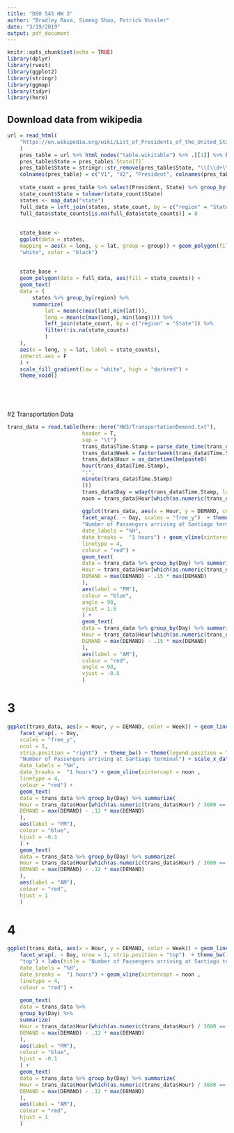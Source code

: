 ```yaml
---
title: "DSO 545 HW 3"
author: "Bradley Rava, Simeng Shao, Patrick Vossler"
date: "3/19/2019"
output: pdf_document
---
```


```r
knitr::opts_chunk$set(echo = TRUE)
library(dplyr)
library(rvest)
library(ggplot2)
library(stringr)
library(ggmap)
library(tidyr)
library(here)
```

## Download data from wikipedia
```r
url = read_html(
    "https://en.wikipedia.org/wiki/List_of_Presidents_of_the_United_States_by_previous_experience"
    )
    pres_table = url %>% html_nodes("table.wikitable") %>% .[[1]] %>% html_table()
    pres_table$State = pres_table$`State[7]`
    pres_table$State = stringr::str_remove(pres_table$State, "\\[\\d+\\](\\[\\d+\\])?")
    colnames(pres_table) = c("V1", "V2", "President", colnames(pres_table)[4:length(colnames(pres_table))])
    
    state_count = pres_table %>% select(President, State) %>% group_by(State) %>% summarize(state_counts = n())
    state_count$State = tolower(state_count$State)
    states <- map_data("state")
    full_data = left_join(states, state_count, by = c("region" = "State"))
    full_data$state_counts[is.na(full_data$state_counts)] = 0
    
    
    state_base <-
    ggplot(data = states,
    mapping = aes(x = long, y = lat, group = group)) + geom_polygon(fill =
    "white", color = "black")
    
    
    state_base +
    geom_polygon(data = full_data, aes(fill = state_counts)) +
    geom_text(
    data = (
        states %>% group_by(region) %>%
        summarize(
            lat = mean(c(max(lat),min(lat))),
            long = mean(c(max(long), min(long)))) %>%
            left_join(state_count, by = c("region" = "State")) %>%
            filter(!is.na(state_counts)
            )
    ),
    aes(x = long, y = lat, label = state_counts),
    inherit.aes = F
    ) +
    scale_fill_gradient(low = "white", high = "darkred") +
    theme_void()
    


 
```

#2 Transportation Data
```r
trans_data = read.table(here::here("HW3/TransportationDemand.txt"),
                        header = T,
                        sep = "\t")
                        trans_data$Time.Stamp = parse_date_time(trans_data$Time.Stamp, "%m/%d/%Y %I:%M %p", tz = "America/Santiago")
                        trans_data$Week = factor(week(trans_data$Time.Stamp))
                        trans_data$Hour = as_datetime(hm(paste0(
                        hour(trans_data$Time.Stamp),
                        ":",
                        minute(trans_data$Time.Stamp)
                        )))
                        trans_data$Day = wday(trans_data$Time.Stamp, label = T)
                        noon = trans_data$Hour[which(as.numeric(trans_data$Hour) / 3600 == 12.00)[1]]
                        
                        ggplot(trans_data, aes(x = Hour, y = DEMAND, color = Week)) + geom_line() + geom_point() +
                        facet_wrap(. ~ Day, scales = "free_y")  + theme_bw() + theme(legend.position = "top") + labs(title =
                        "Number of Passengers arriving at Santiago terminal") + scale_x_datetime(name = "",
                        date_labels = "%H",
                        date_breaks =  "1 hours") + geom_vline(xintercept = noon ,
                        linetype = 4,
                        colour = "red") +
                        geom_text(
                        data = trans_data %>% group_by(Day) %>% summarize(
                        Hour = trans_data$Hour[which(as.numeric(trans_data$Hour) / 3600 == 12.00)[1]],
                        DEMAND = max(DEMAND) - .15 * max(DEMAND)
                        ),
                        aes(label = "PM"),
                        colour = "blue",
                        angle = 90,
                        vjust = 1.5
                        ) +
                        geom_text(
                        data = trans_data %>% group_by(Day) %>% summarize(
                        Hour = trans_data$Hour[which(as.numeric(trans_data$Hour) / 3600 == 12.00)[1]],
                        DEMAND = max(DEMAND) - .15 * max(DEMAND)
                        ),
                        aes(label = "AM"),
                        colour = "red",
                        angle = 90,
                        vjust = -0.5
                        )

```
# 3
```r

ggplot(trans_data, aes(x = Hour, y = DEMAND, color = Week)) + geom_line() + geom_point() +
    facet_wrap(. ~ Day,
    scales = "free_y",
    ncol = 1,
    strip.position = "right")  + theme_bw() + theme(legend.position = "top") + labs(title =
    "Number of Passengers arriving at Santiago terminal") + scale_x_datetime(name = "",
    date_labels = "%H",
    date_breaks =  "1 hours") + geom_vline(xintercept = noon ,
    linetype = 4,
    colour = "red") +
    geom_text(
    data = trans_data %>% group_by(Day) %>% summarize(
    Hour = trans_data$Hour[which(as.numeric(trans_data$Hour) / 3600 == 12.00)[1]],
    DEMAND = max(DEMAND) - .12 * max(DEMAND)
    ),
    aes(label = "PM"),
    colour = "blue",
    hjust = -0.1
    ) +
    geom_text(
    data = trans_data %>% group_by(Day) %>% summarize(
    Hour = trans_data$Hour[which(as.numeric(trans_data$Hour) / 3600 == 12.00)[1]],
    DEMAND = max(DEMAND) - .12 * max(DEMAND)
    ),
    aes(label = "AM"),
    colour = "red",
    hjust = 1
    )


```

# 4
```r
ggplot(trans_data, aes(x = Hour, y = DEMAND, color = Week)) + geom_line() + geom_point() +
    facet_wrap(. ~ Day, nrow = 1, strip.position = "top")  + theme_bw() + theme(legend.position =
    "top") + labs(title = "Number of Passengers arriving at Santiago terminal") + scale_x_datetime(name = "",
    date_labels = "%H",
    date_breaks =  "1 hours") + geom_vline(xintercept = noon ,
    linetype = 4,
    colour = "red") +
    
    geom_text(
    data = trans_data %>%
    group_by(Day) %>%
    summarize(
    Hour = trans_data$Hour[which(as.numeric(trans_data$Hour) / 3600 == 12.00)[1]],
    DEMAND = max(DEMAND) - .12 * max(DEMAND)
    ),
    aes(label = "PM"),
    colour = "blue",
    hjust = -0.1
    ) +
    geom_text(
    data = trans_data %>% group_by(Day) %>% summarize(
    Hour = trans_data$Hour[which(as.numeric(trans_data$Hour) / 3600 == 12.00)[1]],
    DEMAND = max(DEMAND) - .12 * max(DEMAND)
    ),
    aes(label = "AM"),
    colour = "red",
    hjust = 1
    )
    
```


